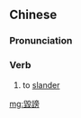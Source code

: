 {{also|毁谤}}
==Chinese==
{{zh-forms|s=毁谤}}

===Pronunciation===
{{zh-pron
|m=huǐbàng
|cat=v
}}

===Verb===
{{zh-verb}}

# {{lb|zh|literary}} to [[slander]]

[[mg:毀謗]]